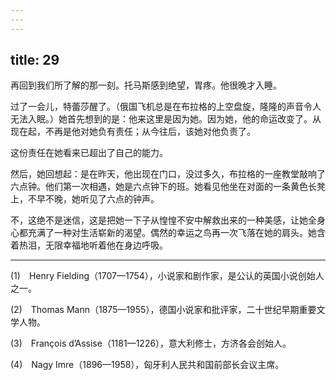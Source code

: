 ```yaml
---
---
---
```

title: 29
---




再回到我们所了解的那一刻。托马斯感到绝望，胃疼。他很晚才入睡。

过了一会儿，特蕾莎醒了。（俄国飞机总是在布拉格的上空盘旋，隆隆的声音令人无法入眠。）她首先想到的是：他来这里是因为她。因为她，他的命运改变了。从现在起，不再是他对她负有责任；从今往后，该她对他负责了。

这份责任在她看来已超出了自己的能力。

然后，她回想起：是在昨天，他出现在门口，没过多久，布拉格的一座教堂敲响了六点钟。他们第一次相遇，她是六点钟下的班。她看见他坐在对面的一条黄色长凳上，不早不晚，她听见了六点的钟声。

不，这绝不是迷信，这是把她一下子从惶惶不安中解救出来的一种美感，让她全身心都充满了一种对生活崭新的渴望。偶然的幸运之鸟再一次飞落在她的肩头。她含着热泪，无限幸福地听着他在身边呼吸。



* * *



(1)　Henry Fielding（1707—1754），小说家和剧作家，是公认的英国小说创始人之一。

(2)　Thomas Mann（1875—1955），德国小说家和批评家，二十世纪早期重要文学人物。

(3)　François d’Assise（1181—1226），意大利修士，方济各会创始人。

(4)　Nagy Imre（1896—1958），匈牙利人民共和国前部长会议主席。